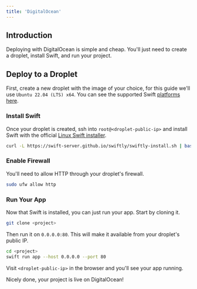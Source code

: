 ```yaml
---
title: 'DigitalOcean'
---
```


## Introduction

Deploying with DigitalOcean is simple and cheap. You'll just need to create a droplet, install Swift, and run your project.

## Deploy to a Droplet

First, create a new droplet with the image of your choice, for this guide we'll use `Ubuntu 22.04 (LTS) x64`. You can see the supported Swift [platforms here](https://swift.org/download/#releases).

### Install Swift

Once your droplet is created, ssh into `root@<droplet-public-ip>` and install Swift with the official [Linux Swift installer](https://github.com/swift-server/swiftly).

```bash
curl -L https://swift-server.github.io/swiftly/swiftly-install.sh | bash
```

### Enable Firewall

You'll need to allow HTTP through your droplet's firewall.

```bash
sudo ufw allow http
```

### Run Your App

Now that Swift is installed, you can just run your app. Start by cloning it.

```bash
git clone <project>
```

Then run it on `0.0.0.0:80`. This will make it available from your droplet's public IP.

```bash
cd <project>
swift run app --host 0.0.0.0 --port 80
```

Visit `<droplet-public-ip>` in the browser and you'll see your app running.

Nicely done, your project is live on DigitalOcean!
